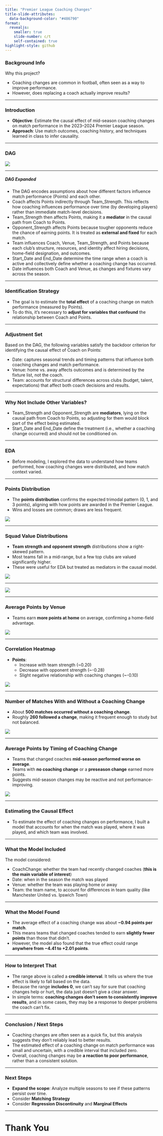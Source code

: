 ```yaml
---
title: "Premier League Coaching Changes"
title-slide-attributes:
  data-background-color: "#486790"
format: 
  revealjs:
    smaller: true
    slide-number: c/t
    self-contained: true
highlight-style: github
---
```

### Background Info

Why this project?  

- Coaching changes are common in football, often seen as a way to improve performance.  
- However, does replacing a coach actually improve results?  

---

### Introduction

- **Objective**: Estimate the causal effect of mid-season coaching changes on match performance in the 2023–2024 Premier League season.
- **Approach**: Use match outcomes, coaching history, and techniques learned in class to infer causality.

---

### DAG

![](../figures/FinalDag.png){fig-align="center"}

---

##### DAG Expanded

- The DAG encodes assumptions about how different factors influence match performance (Points) and each other.
- Coach affects Points indirectly through Team_Strength. This reflects how coaching influences performance over time (by developing players) rather than immediate match-level decisions.
- Team_Strength then affects Points, making it a **mediator** in the causal path from Coach to Points.
- Opponent_Strength affects Points because tougher opponents reduce the chance of earning points. It is treated as **external and fixed** for each match.
- Team influences Coach, Venue, Team_Strength, and Points because each club’s structure, resources, and identity affect hiring decisions, home-field designation, and outcomes.
- Start_Date and End_Date determine the time range when a coach is active and collectively define whether a coaching change has occurred.
- Date influences both Coach and Venue, as changes and fixtures vary across the season.

---

### Identification Strategy

- The goal is to estimate the **total effect** of a coaching change on match performance (measured by Points).
- To do this, it’s necessary to **adjust for variables that confound** the relationship between Coach and Points.

---

### Adjustment Set

Based on the DAG, the following variables satisfy the backdoor criterion for identifying the causal effect of Coach on Points:

- Date: captures seasonal trends and timing patterns that influence both coaching changes and match performance.
- Venue: home vs. away affects outcomes and is determined by the fixture list, not the coach.
- Team: accounts for structural differences across clubs (budget, talent, expectations) that affect both coach decisions and results.

---

### Why Not Include Other Variables?

- Team_Strength and Opponent_Strength are **mediators**, lying on the causal path from Coach to Points, so adjusting for them would block part of the effect being estimated.
- Start_Date and End_Date define the treatment (i.e., whether a coaching change occurred) and should not be conditioned on.

---

### EDA

- Before modeling, I explored the data to understand how teams performed, how coaching changes were distributed, and how match context varied.

---

### Points Distribution

- The **points distribution** confirms the expected trimodal pattern (0, 1, and 3 points), aligning with how points are awarded in the Premier League.
- Wins and losses are common; draws are less frequent.

![](../figures/distribution_of_points.png){fig-align="center"}

---

### Squad Value Distributions

- **Team strength and opponent strength** distributions show a right-skewed pattern.
- Most teams fall in a mid-range, but a few top clubs are valued significantly higher.
- These were useful for EDA but treated as mediators in the causal model.

![](../figures/distribution_of_team_strength.png){fig-align="center"}

---

![](../figures/distribution_of_opponent_strength.png){fig-align="center"}

---

### Average Points by Venue

- Teams earn **more points at home** on average, confirming a home-field advantage.

![](../figures/avg_points_by_venue.png){fig-align="center"}

---

### Correlation Heatmap

- **Points**:
  - Increase with team strength (~0.20)
  - Decrease with opponent strength (~-0.28)
  - Slight negative relationship with coaching changes (~-0.10)

![](../figures/correlation_heatmap.png){fig-align="center"}

---

### Number of Matches With and Without a Coaching Change

- About **500 matches occurred without a coaching change**.
- Roughly **260 followed a change**, making it frequent enough to study but not balanced.

![](../figures/num_of_matches_with_without_CC.png){fig-align="center"}

---

### Average Points by Timing of Coaching Change

- Teams that changed coaches **mid-season performed worse on average**.
- Teams with **no coaching change** or a **preseason change** earned more points.
- Suggests mid-season changes may be reactive and not performance-improving.

![](../figures/point_dist_by_change.png){fig-align="center"}

---

### Estimating the Causal Effect

- To estimate the effect of coaching changes on performance, I built a model that accounts for when the match was played, where it was played, and which team was involved.

---

### What the Model Included

The model considered:

- CoachChange: whether the team had recently changed coaches (**this is the main variable of interest**)
- Date: when in the season the match was played
- Venue: whether the team was playing home or away
- Team: the team name, to account for differences in team quality (like Manchester United vs. Ipswich Town)

---

### What the Model Found

- The average effect of a coaching change was about **−0.94 points per match**.
- This means teams that changed coaches tended to earn **slightly fewer points** than those that didn’t.
- However, the model also found that the true effect could range **anywhere from −4.41 to +2.01 points**.

---

### How to Interpret That

- The range above is called a **credible interval**. It tells us where the true effect is likely to fall based on the data.
- Because the range **includes 0**, we can’t say for sure that coaching changes help or hurt, the data just doesn’t give a clear answer.
- In simple terms: **coaching changes don’t seem to consistently improve results**, and in some cases, they may be a response to deeper problems the coach can’t fix.

---

### Conclusion / Next Steps

- Coaching changes are often seen as a quick fix, but this analysis suggests they don’t reliably lead to better results.
- The estimated effect of a coaching change on match performance was small and uncertain, with a credible interval that included zero.
- Overall, coaching changes may be **a reaction to poor performance**, rather than a consistent solution.

---

### Next Steps

- **Expand the scope**: Analyze multiple seasons to see if these patterns persist over time.
- Consider **Matching Strategy**
- Consider **Regression Discontinuity** and **Marginal Effects**

---
# Thank You
